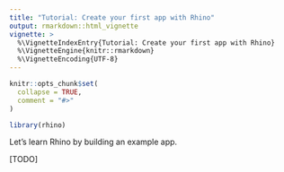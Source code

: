 ```yaml
---
title: "Tutorial: Create your first app with Rhino"
output: rmarkdown::html_vignette
vignette: >
  %\VignetteIndexEntry{Tutorial: Create your first app with Rhino}
  %\VignetteEngine{knitr::rmarkdown}
  %\VignetteEncoding{UTF-8}
---
```


```r
knitr::opts_chunk$set(
  collapse = TRUE,
  comment = "#>"
)
```

```r
library(rhino)
```

Let's learn Rhino by building an example app.

[TODO]